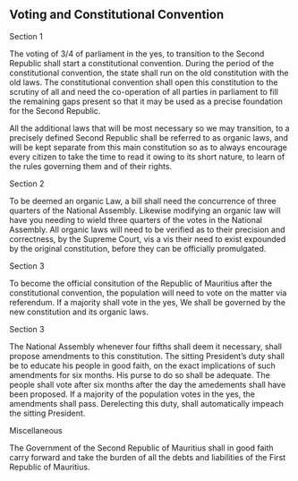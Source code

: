 
:::{.box .bs-right}

# Voting and Constitutional Convention
:::

:::{.box .bs-bottom }


:::{.text-center}
Section 1
:::

The voting of 3/4 of parliament in the yes, to transition to the Second Republic shall start a constitutional convention. During the period of the constitutional convention, the state shall run on the old constitution with the old laws. The constitutional convention shall open this constitution to the scrutiny of all and need the co-operation of all parties in parliament to fill the remaining gaps present so that it may be used as a precise foundation for the Second Republic. 

All the additional laws that will be most necessary so we may transition, to a precisely defined Second Republic shall be referred to as organic laws, and will be kept separate from this main constitution so as to always encourage every citizen to take the time to read it owing to its short nature, to learn of the rules governing them and of their rights.


:::{.text-center}
Section 2
:::

To be deemed an organic Law, a bill shall need the concurrence of three quarters of the National Assembly. Likewise modifying an organic law will have you needing to wield three quarters of the votes in the National Assembly. All organic laws will need to be verified as to their precision and correctness, by the Supreme Court, vis a vis their need to exist expounded by the original constitution, before they can be officially promulgated.

:::{.text-center}
Section 3
:::

To become the official consitution of the Republic of Mauritius after the constitutional convention, the population will need to vote on the matter via referendum. If a majority shall vote in the yes, We shall be governed by the new constitution and its organic laws.

:::{.text-center}
Section 3
:::

The National Assembly whenever four fifths shall deem it necessary, shall propose amendments to this constitution. The sitting President's duty shall be to educate his people in good faith, on the exact implications of such amendments for six months. His purse to do so shall be adequate. The people shall vote after six months after the day the amedements shall have been proposed. If a majority of the population votes in the yes, the amendments shall pass. Derelecting this duty, shall automatically impeach the sitting President.

:::{.text-center}
Miscellaneous
:::

The Government of the Second Republic of Mauritius shall in good faith carry forward and take the burden of all the debts and liabilities of the First Republic of Mauritius.

:::
